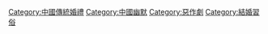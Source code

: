 [[Category:中國傳統婚禮|Category:中國傳統婚禮]]
[[Category:中國幽默|Category:中國幽默]]
[[Category:惡作劇|Category:惡作劇]]
[[Category:結婚習俗|Category:結婚習俗]]